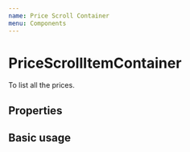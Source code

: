 ```yaml
---
name: Price Scroll Container
menu: Components
---
```



# PriceScrollItemContainer
To list all the prices.

## Properties
<PropsTable of={PriceScrollItemContainer} />

## Basic usage
<Playground>
  <PriceScrollItemContainer items={[
    {price:200, fromExchange:'BTC', toCurrency:'USD'},
    {price:200, fromExchange:'BTC', toCurrency:'EUR'}
  ]} itemClicked={function(input){console.log(input)}}/>
</Playground>

